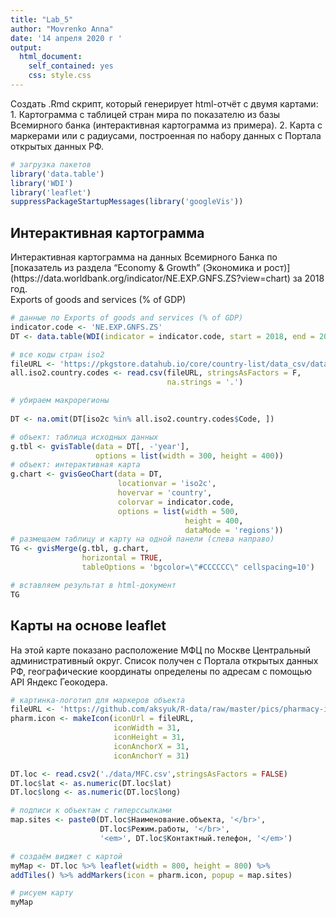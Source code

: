 ---
title: "Lab_5"
author: "Movrenko Anna"
date: '14 апреля 2020 г '
output:
  html_document:
    self_contained: yes
    css: style.css
---
 Создать .Rmd скрипт, который генерирует html-отчёт с двумя картами: 
1. Картограмма с таблицей стран мира по показателю из базы Всемирного банка 
(интерактивная картограмма из примера). 
2. Карта с маркерами или с радиусами, построенная по набору данных с Портала 
открытых данных РФ. 

```{r setup, warning = F, message = F}
# загрузка пакетов
library('data.table')
library('WDI')
library('leaflet')
suppressPackageStartupMessages(library('googleVis'))
```


## Интерактивная картограмма  

Интерактивная картограмма на данных Всемирного Банка по [показатель из раздела “Economy & Growth”  (Экономика и рост)] (https://data.worldbank.org/indicator/NE.EXP.GNFS.ZS?view=chart) за 2018 год.  
Exports of goods and services (% of GDP)

```{r Интерактивная картограмма, results = 'asis', cashe = T}
# данные по Exports of goods and services (% of GDP)
indicator.code <- 'NE.EXP.GNFS.ZS'
DT <- data.table(WDI(indicator = indicator.code, start = 2018, end = 2018))

# все коды стран iso2
fileURL <- 'https://pkgstore.datahub.io/core/country-list/data_csv/data/d7c9d7cfb42cb69f4422dec222dbbaa8/data_csv.csv'
all.iso2.country.codes <- read.csv(fileURL, stringsAsFactors = F, 
                                   na.strings = '.')

# убираем макрорегионы
 
DT <- na.omit(DT[iso2c %in% all.iso2.country.codes$Code, ])

# объект: таблица исходных данных
g.tbl <- gvisTable(data = DT[, -'year'], 
                   options = list(width = 300, height = 400))
# объект: интерактивная карта
g.chart <- gvisGeoChart(data = DT, 
                        locationvar = 'iso2c', 
                        hovervar = 'country',
                        colorvar = indicator.code, 
                        options = list(width = 500, 
                                       height = 400, 
                                       dataMode = 'regions'))
# размещаем таблицу и карту на одной панели (слева направо)
TG <- gvisMerge(g.tbl, g.chart, 
                horizontal = TRUE, 
                tableOptions = 'bgcolor=\"#CCCCCC\" cellspacing=10')

# вставляем результат в html-документ
TG
```
## Карты на основе leaflet    

На этой карте показано расположение МФЦ по Москве Центральный административный округ. Список получен с Портала открытых данных РФ, географические координаты определены по адресам с помощью API Яндекс Геокодера. 
```{r Карта с маркерами на основе leaflet, results = 'asis', message = F}
# картинка-логотип для маркеров объекта
fileURL <- 'https://github.com/aksyuk/R-data/raw/master/pics/pharmacy-icon.png'
pharm.icon <- makeIcon(iconUrl = fileURL, 
                       iconWidth = 31,
                       iconHeight = 31,
                       iconAnchorX = 31,
                       iconAnchorY = 31)

DT.loc <- read.csv2('./data/MFC.csv',stringsAsFactors = FALSE)
DT.loc$lat <- as.numeric(DT.loc$lat)
DT.loc$long <- as.numeric(DT.loc$long)

# подписи к объектам с гиперссылками
map.sites <- paste0(DT.loc$Наименование.объекта, '</br>',
                    DT.loc$Режим.работы, '</br>',
                    '<em>', DT.loc$Контактный.телефон, '</em>')

# создаём виджет с картой
myMap <- DT.loc %>% leaflet(width = 800, height = 800) %>% 
addTiles() %>% addMarkers(icon = pharm.icon, popup = map.sites)

# рисуем карту
myMap
```